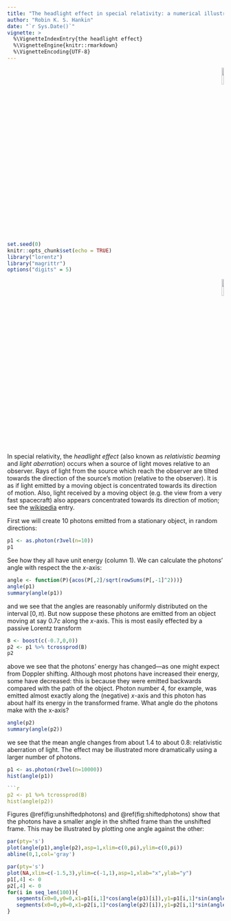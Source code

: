 ```yaml
---
title: "The headlight effect in special relativity: a numerical illustration"
author: "Robin K. S. Hankin"
date: "`r Sys.Date()`"
vignette: >
  %\VignetteIndexEntry{the headlight effect}
  %\VignetteEngine{knitr::rmarkdown}
  %\VignetteEncoding{UTF-8}
---
```


<p style="text-align: right;">
![](`r system.file("help/figures/lorentz.png", package = "lorentz")`){width=10%}
</p>


```r
set.seed(0)
knitr::opts_chunk$set(echo = TRUE)
library("lorentz")
library("magrittr")
options("digits" = 5)
```

<p style="text-align: right;">
![](`r system.file("help/figures/lorentz.png", package = "lorentz")`){width=10%}
</p>

In special relativity, the _headlight effect_ (also known as
_relativistic beaming_ and _light aberration_) occurs when a source of
light moves relative to an observer.  Rays of light from the source
which reach the observer are tilted towards the direction of the
source's motion (relative to the observer).  It is as if light emitted
by a moving object is concentrated towards its direction of motion.
Also, light received by a moving object (e.g. the view from a very
fast spacecraft) also appears concentrated towards its direction of
motion; see the
[wikipedia](https://en.wikipedia.org/wiki/Relativistic_aberration)
entry.

First we will create 10 photons emitted from a stationary object, in
random directions:

```r
p1 <- as.photon(r3vel(n=10))
p1
```

See how they all have unit energy (column 1).  We can calculate the photons' angle with respect the
the $x$-axis:

```r
angle <- function(P){acos(P[,2]/sqrt(rowSums(P[,-1]^2)))}
angle(p1)
summary(angle(p1))
```

and we see that the angles are reasonably uniformly distributed on the
interval $[0,\pi)$.  But now suppose these photons are emitted from an
object moving at say $0.7c$ along the $x$-axis.  This is most easily
effected by a passive Lorentz transform

```r
B <- boost(c(-0.7,0,0))
p2 <- p1 %>% tcrossprod(B)
p2
```

above we see that the photons' energy has changed---as one might expect
from Doppler shifting.  Although most photons have increased their
energy, some have decreased: this is because they were emitted
backwards compared with the path of the object.  Photon number 4, for
example, was emitted almost exactly along the (negative) $x$-axis and
this photon has about half its energy in the transformed frame.
What angle do the photons make with the x-axis?

```r
angle(p2)
summary(angle(p2))
```

we see that the mean angle changes from about 1.4 to about 0.8:
relativistic aberration of light.  The effect may be illustrated
more dramatically using a larger number of photons.


```r
p1 <- as.photon(r3vel(n=10000))
hist(angle(p1))

```r
p2 <- p1 %>% tcrossprod(B)
hist(angle(p2))
```

Figures \@ref(fig:unshiftedphotons) and \@ref(fig:shiftedphotons)
show that the photons have a smaller angle in the shifted frame
than the unshifted frame.  This may be illustrated by plotting one
angle against the other:

```r
par(pty='s')
plot(angle(p1),angle(p2),asp=1,xlim=c(0,pi),ylim=c(0,pi))
abline(0,1,col='gray')
```

```r
par(pty='s')
plot(NA,xlim=c(-1.5,3),ylim=c(-1,1),asp=1,xlab="x",ylab="y")
p1[,4] <- 0
p2[,4] <- 0
for(i in seq_len(100)){
   segments(x0=0,y0=0,x1=p1[i,1]*cos(angle(p1)[i]),y1=p1[i,1]*sin(angle(p1)[i])*sign(p1[i,3]),col='black')
   segments(x0=0,y0=0,x1=p2[i,1]*cos(angle(p2)[i]),y1=p2[i,1]*sin(angle(p2)[i])*sign(p2[i,3]),col='red'  )
}
```

